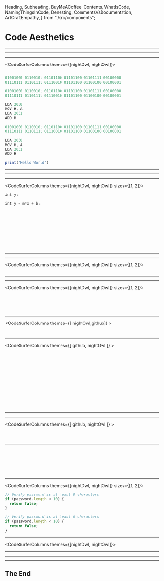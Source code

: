 
  Heading,
  Subheading,
  BuyMeACoffee,
  Contents,
  WhatIsCode,
  NamingThingsInCode,
  Denesting,
  CommentsVsDocumentation,
  ArtCraftEmpathy,
} from "./src/components";


<Head>
  <title>Code Aesthetics</title>
</Head>

# Code Aesthetics <Thing />

<Subheading text="The Art of Writing Beautiful Code" />

---

<Contents />

---

<WhatIsCode />

---

<CodeSurferColumns themes={[nightOwl, nightOwl]}>

<Step>

<Heading text="Is that it ?" />

```js

```

</Step>

<Step>

<Heading text="Is that it ?" />

```js 1:2  subtitle="First came binary"
01001000 01100101 01101100 01101100 01101111 00100000
01110111 01101111 01110010 01101100 01100100 00100001
```

</Step>

<Step>

<Heading text="Is that it ?" />

```js 4:7 subtitle="Then came the assembly"
01001000 01100101 01101100 01101100 01101111 00100000
01110111 01101111 01110010 01101100 01100100 00100001

LDA 2050
MOV H, A
LDA 2051
ADD H
```

</Step>

<Step>

<Heading text="Is that it ?" />

```js 9 subtitle="And now we are here"
01001000 01100101 01101100 01101100 01101111 00100000
01110111 01101111 01110010 01101100 01100100 00100001

LDA 2050
MOV H, A
LDA 2051
ADD H

print("Hello World")
```

</Step>

</CodeSurferColumns>

---

<Heading text="Human-centric code" />

---

<NamingThingsInCode />

---

<CodeSurferColumns themes={[nightOwl, nightOwl]} sizes={[1, 2]}>

<Step>

<Heading text="Bad naming patterns" />

```js title="Single letter names" subtitle="They don't tell you anything about the variable"
int y;
```

</Step>

<Step>

<Heading text="Bad naming patterns" />

```js title="Single letter names" subtitle="They don't tell you anything about the variable"
int y = m*x + b;
```

</Step>

<Step>

<Heading text="Bad naming patterns" />

```js file=./src/code/abbreviation_1.js title="Never abbreviate"

```

</Step>

<Step>

<Heading text="Bad naming patterns" />

```js 1[10:26],2[9:11],3[9:11],4[9:11],5[9:11],6[7],7[10:13,20:23],10[10:12,19:21],13[10:13,20:23] file=./src/code/abbreviation_1.js title="Never abbreviate" subtitle="What do they even mean ?"

```

</Step>

<Step>

<Heading text="Bad naming patterns" />

```js 1[10:44],2[9:21],3[9:20],4[9:24],5[9:22],6[7:12],7[14:19,30:35],10[14:18,29:33],13[14:22,33:41] file=./src/code/abbreviation_2.js title="Never abbreviate"

```

</Step>

<Step>

<Heading text="Bad naming patterns" />

```js file=./src/code/abbreviation_2.js title="Never abbreviate" subtitle="Now the world is a better place"

```

</Step>

<Step>

<Heading text="Bad naming patterns" />

```js file=./src/code/namingInterfaces_1.ts title="Adding types to your types" subtitle="A practice followed in C#"

```

</Step>

<Step>

<Heading text="Bad naming patterns" />

```js file=./src/code/namingInterfaces_2.ts title="Adding types to your types"

```

</Step>

<Step>

<Heading text="Bad naming patterns" />

```js 3[24:33] file=./src/code/namingInterfaces_2.ts title="Adding types to your types" subtitle="FileSaver could be an interface an abstract or concrete class. Makes no difference for JPEGImage class"

```

</Step>

<Step>

<Heading text="Bad naming patterns" />

```js file=./src/code/namingClasses_1.ts title="Naming a class 'Base' or 'Abstract'"

```

</Step>

<Step>

<Heading text="Bad naming patterns" />

```js file=./src/code/namingClasses_2.ts title="Naming a class 'Base' or 'Abstract'" subtitle="We tend to name the parent Base"

```

</Step>

<Step>

<Heading text="Bad naming patterns" />

```js file=./src/code/namingClasses_3.ts title="Naming a class 'Base' or 'Abstract'" subtitle="Over specify the child class"

```

</Step>

</CodeSurferColumns>

---

<Heading text="Never Nest" />

---

<CodeSurferColumns themes={[nightOwl, nightOwl]} sizes={[1, 2]}>

<Step>

<Heading text="Never Nest" />

```c file=./src/code/threeDeepNesting_1.c subtitle="Has more inner blocks to a function"

```

</Step>

</CodeSurferColumns>

---

<Denesting />

---

<CodeSurferColumns themes={[nightOwl, nightOwl]} sizes={[1, 2]}>

<Step>

<Heading text="Extraction" />

```c file=./src/code/extraction_1.c

```

</Step>
  
<Step>

<Heading text="Extraction" />

```c file=./src/code/extraction_2.c subtitle="Move the filtering logic to a separate function"

```

</Step>

<Step>

<Heading text="Inversion" />

```c showNumbers file=./src/code/inversion_1.c subtitle="Let's invert the conditon next"

```

</Step>

<Step>

<Heading text="Inversion" />

```c 11,12,19:21,23 file=./src/code/inversion_1.c subtitle="Let's invert the conditon next"

```

</Step>

<Step>

<Heading text="Inversion" />

```c file=./src/code/inversion_2.c subtitle="Thus eliminating one level of nesting"

```

</Step>

</CodeSurferColumns>

---

<CodeSurferColumns themes={[ nightOwl,github]} >
  
<Step>

```c file=./src/code/extraction_1.c title="Before"

```

```c file=./src/code/inversion_2.c title="After"

```

</Step>

</CodeSurferColumns>

---

<CodeSurferColumns themes={[ github, nightOwl ]} >

<Step subtitle="Lots of conditions to check">

```c file=./src/code/inversionExample_1.java

```

```c showNumbers file=./src/code/inversionExample_1.java

```

</Step>

<Step subtitle="Apply inversion over and over">

```c showNumbers file=./src/code/inversionExample_1.java

```

```c 4,5,23:25,27 showNumbers file=./src/code/inversionExample_1.java

```

</Step>

<Step subtitle="Apply inversion over and over">

```c showNumbers file=./src/code/inversionExample_1.java

```

```c 4,5,7:9,27 showNumbers file=./src/code/inversionExample_2.java

```

</Step>

<Step subtitle="Apply inversion over and over">

```c showNumbers file=./src/code/inversionExample_1.java

```

```c 1:26 showNumbers file=./src/code/inversionExample_3.java

```

</Step>

<Step subtitle="Apply inversion over and over">

```c showNumbers file=./src/code/inversionExample_1.java

```

```c 10,11,21:23,25 showNumbers file=./src/code/inversionExample_3.java

```

</Step>

<Step>

```c showNumbers file=./src/code/inversionExample_1.java

```

```c 9,10,12 showNumbers file=./src/code/inversionExample_4.java

```

</Step>

<Step subtitle="Separates the code in to 2 sections, a gatekeeping part and the crux of the functionality">

```c showNumbers file=./src/code/inversionExample_1.java

```

```c showNumbers file=./src/code/inversionExample_4.java

```

</Step>

</CodeSurferColumns>

---

<Heading text="Don't write commnets" />

---

<CodeSurferColumns themes={[ github, nightOwl ]} >
  
<Step>

<Heading text="Don't write commnets" />

```js file=./src/code/codeComments_1.js

```

</Step>

<Step>

<Heading text="Don't write commnets" />

```js 1,2,3,4 file=./src/code/codeComments_2.js subtitle="You could write a comment"

```

</Step>

<Step>

<Heading text="Don't write commnets" />

```js 1,2,3,4 file=./src/code/codeComments_3.js subtitle="But code is a much better way to express intent"

```

</Step>

</CodeSurferColumns>

---

<CodeSurfer>

```js file=./src/code/codeComments_example_1.js

```

```js file=./src/code/codeComments_example_2.js subtitle="Simplify by using variables to name parts of the expression"

```

```js file=./src/code/codeComments_example_3.js subtitle="Simplify by using variables to name parts of the expression"

```

```js file=./src/code/codeComments_example_4.js subtitle="Simplify by using variables to name parts of the expression"

```

```js 1,2,3,12 file=./src/code/codeComments_example_4.js subtitle="Now the condition reads like the comment does."

```

```js file=./src/code/codeComments_example_5.js subtitle="Comment is redundant and so we can remove it"

```

```js 13:15 file=./src/code/codeComments_example_6.js subtitle="You could also consider moving the condition to its own function"

```

</CodeSurfer>

---

<CodeSurferColumns themes={[nightOwl, nightOwl]} sizes={[1, 2]}>

<Step>

<Heading text="Why not both ?" />

```js title="Comments get bugs"
// Verify password is at least 8 characters
if (password.length < 10) {
  return false;
}
```

</Step>

<Step subtitle="For code we have unit tests, compiler checks and linting">

<Heading text="Why not both ?" />

```js title="Comments get bugs"
// Verify password is at least 8 characters
if (password.length < 10) {
  return false;
}
```

</Step>
  
</CodeSurferColumns>

---

<CodeSurferColumns themes={[nightOwl, nightOwl]}>

<Step>

<Heading text="Documentation v/s Commenting" />

<CommentsVsDocumentation />

</Step>

</CodeSurferColumns>

---

<Heading text="Art, Craftsmanship & Empathy" />

---

<ArtCraftEmpathy />

---

## The End

<BuyMeACoffee />
